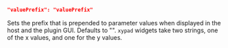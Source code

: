 ```json
"valuePrefix": "valuePrefix"
```
Sets the prefix that is prepended to parameter values when displayed in the host and the plugin GUI. Defaults to "". `xypad` widgets take two strings, one of the x values, and one for the y values.
